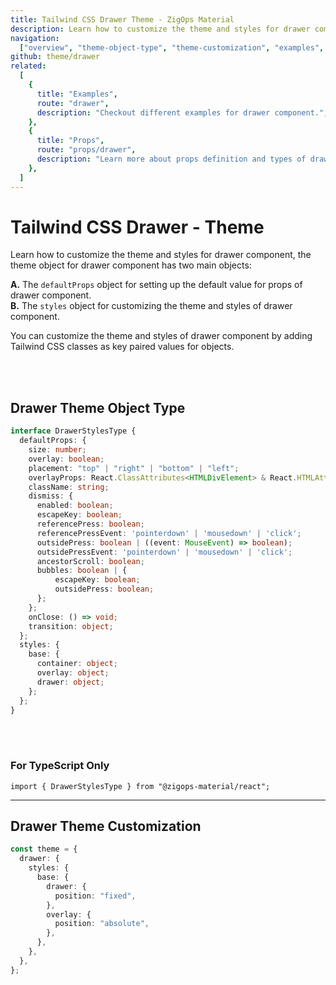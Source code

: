 ```yaml
---
title: Tailwind CSS Drawer Theme - ZigOps Material
description: Learn how to customize the theme and styles for drawer component.
navigation:
  ["overview", "theme-object-type", "theme-customization", "examples", "props"]
github: theme/drawer
related:
  [
    {
      title: "Examples",
      route: "drawer",
      description: "Checkout different examples for drawer component.",
    },
    {
      title: "Props",
      route: "props/drawer",
      description: "Learn more about props definition and types of drawer component.",
    },
  ]
---
```


# Tailwind CSS Drawer - Theme

<span id="overview" className="scroll-mt-48" />

Learn how to customize the theme and styles for drawer component, the theme object for drawer component has two main objects:

**A.** The <Code>defaultProps</Code> object for setting up the default value for props of drawer component.<br />
**B.** The <Code>styles</Code> object for customizing the theme and styles of drawer component.<br />

You can customize the theme and styles of drawer component by adding Tailwind CSS classes as key paired values for objects.

<br />
<br />

## Drawer Theme Object Type

<span id="theme-object-type" className="scroll-mt-48" />

```ts
interface DrawerStylesType {
  defaultProps: {
    size: number;
    overlay: boolean;
    placement: "top" | "right" | "bottom" | "left";
    overlayProps: React.ClassAttributes<HTMLDivElement> & React.HTMLAttributes<HTMLDivElement>;
    className: string;
    dismiss: {
      enabled: boolean;
      escapeKey: boolean;
      referencePress: boolean;
      referencePressEvent: 'pointerdown' | 'mousedown' | 'click';
      outsidePress: boolean | ((event: MouseEvent) => boolean);
      outsidePressEvent: 'pointerdown' | 'mousedown' | 'click';
      ancestorScroll: boolean;
      bubbles: boolean | {
          escapeKey: boolean;
          outsidePress: boolean;
      };
    };
    onClose: () => void;
    transition: object;
  };
  styles: {
    base: {
      container: object;
      overlay: object;
      drawer: object;
    };
  };
}
```

<br />
<br />

### For TypeScript Only

```tsx
import { DrawerStylesType } from "@zigops-material/react";
```

---

## Drawer Theme Customization

<span id="theme-customization" className="scroll-mt-48" />

```ts
const theme = {
  drawer: {
    styles: {
      base: {
        drawer: {
          position: "fixed",
        },
        overlay: {
          position: "absolute",
        },
      },
    },
  },
};
```

<span id="examples" className="scroll-mt-48" />
<span id="props" className="scroll-mt-48" />

